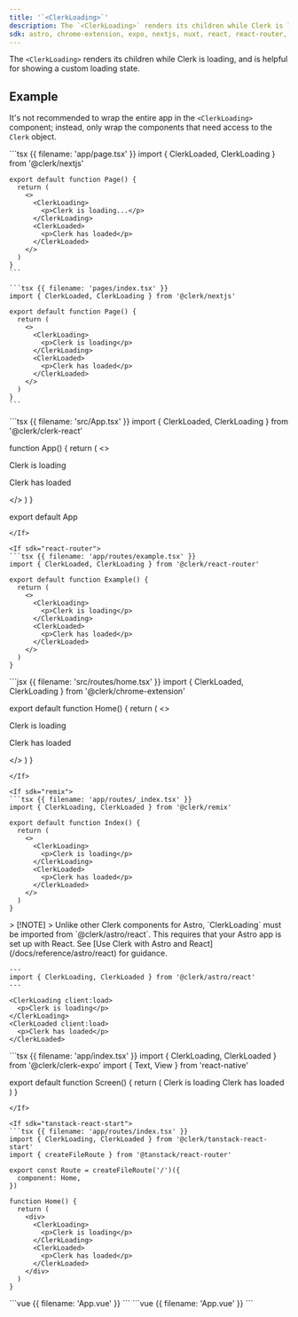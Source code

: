 ```yaml
---
title: '`<ClerkLoading>`'
description: The `<ClerkLoading>` renders its children while Clerk is loading, and is helpful for showing a custom loading state.
sdk: astro, chrome-extension, expo, nextjs, nuxt, react, react-router, remix, tanstack-react-start, vue
---
```


The `<ClerkLoading>` renders its children while Clerk is loading, and is helpful for showing a custom loading state.

## Example

It's not recommended to wrap the entire app in the `<ClerkLoading>` component; instead, only wrap the components that need access to the `Clerk` object.

<If sdk="nextjs">
  <CodeBlockTabs options={["App Router", "Pages Router"]}>
    ```tsx {{ filename: 'app/page.tsx' }}
    import { ClerkLoaded, ClerkLoading } from '@clerk/nextjs'

    export default function Page() {
      return (
        <>
          <ClerkLoading>
            <p>Clerk is loading...</p>
          </ClerkLoading>
          <ClerkLoaded>
            <p>Clerk has loaded</p>
          </ClerkLoaded>
        </>
      )
    }
    ```

    ```tsx {{ filename: 'pages/index.tsx' }}
    import { ClerkLoaded, ClerkLoading } from '@clerk/nextjs'

    export default function Page() {
      return (
        <>
          <ClerkLoading>
            <p>Clerk is loading</p>
          </ClerkLoading>
          <ClerkLoaded>
            <p>Clerk has loaded</p>
          </ClerkLoaded>
        </>
      )
    }
    ```
  </CodeBlockTabs>
</If>

<If sdk="react">
  ```tsx {{ filename: 'src/App.tsx' }}
  import { ClerkLoaded, ClerkLoading } from '@clerk/clerk-react'

  function App() {
    return (
      <>
        <ClerkLoading>
          <p>Clerk is loading</p>
        </ClerkLoading>
        <ClerkLoaded>
          <p>Clerk has loaded</p>
        </ClerkLoaded>
      </>
    )
  }

  export default App
  ```
</If>

<If sdk="react-router">
  ```tsx {{ filename: 'app/routes/example.tsx' }}
  import { ClerkLoaded, ClerkLoading } from '@clerk/react-router'

  export default function Example() {
    return (
      <>
        <ClerkLoading>
          <p>Clerk is loading</p>
        </ClerkLoading>
        <ClerkLoaded>
          <p>Clerk has loaded</p>
        </ClerkLoaded>
      </>
    )
  }
  ```
</If>

<If sdk="chrome-extension">
  ```jsx {{ filename: 'src/routes/home.tsx' }}
  import { ClerkLoaded, ClerkLoading } from '@clerk/chrome-extension'

  export default function Home() {
    return (
      <>
        <ClerkLoading>
          <p>Clerk is loading</p>
        </ClerkLoading>
        <ClerkLoaded>
          <p>Clerk has loaded</p>
        </ClerkLoaded>
      </>
    )
  }
  ```
</If>

<If sdk="remix">
  ```tsx {{ filename: 'app/routes/_index.tsx' }}
  import { ClerkLoading, ClerkLoaded } from '@clerk/remix'

  export default function Index() {
    return (
      <>
        <ClerkLoading>
          <p>Clerk is loading</p>
        </ClerkLoading>
        <ClerkLoaded>
          <p>Clerk has loaded</p>
        </ClerkLoaded>
      </>
    )
  }
  ```
</If>

<If sdk="astro">
  > [!NOTE]
  > Unlike other Clerk components for Astro, `ClerkLoading` must be imported from `@clerk/astro/react`. This requires that your Astro app is set up with React. See [Use Clerk with Astro and React](/docs/reference/astro/react) for guidance.

  ```astro {{ filename: 'index.astro' }}
  ---
  import { ClerkLoading, ClerkLoaded } from '@clerk/astro/react'
  ---

  <ClerkLoading client:load>
    <p>Clerk is loading</p>
  </ClerkLoading>
  <ClerkLoaded client:load>
    <p>Clerk has loaded</p>
  </ClerkLoaded>
  ```
</If>

<If sdk="expo">
  ```tsx {{ filename: 'app/index.tsx' }}
  import { ClerkLoading, ClerkLoaded } from '@clerk/clerk-expo'
  import { Text, View } from 'react-native'

  export default function Screen() {
    return (
      <View>
        <ClerkLoading>
          <Text>Clerk is loading</Text>
        </ClerkLoading>
        <ClerkLoaded>
          <Text>Clerk has loaded</Text>
        </ClerkLoaded>
      </View>
    )
  }
  ```
</If>

<If sdk="tanstack-react-start">
  ```tsx {{ filename: 'app/routes/index.tsx' }}
  import { ClerkLoading, ClerkLoaded } from '@clerk/tanstack-react-start'
  import { createFileRoute } from '@tanstack/react-router'

  export const Route = createFileRoute('/')({
    component: Home,
  })

  function Home() {
    return (
      <div>
        <ClerkLoading>
          <p>Clerk is loading</p>
        </ClerkLoading>
        <ClerkLoaded>
          <p>Clerk has loaded</p>
        </ClerkLoaded>
      </div>
    )
  }
  ```
</If>

<If sdk="vue">
  ```vue {{ filename: 'App.vue' }}
  <script setup lang="ts">
  import { ClerkLoading, ClerkLoaded } from '@clerk/vue'
  </script>

  <template>
    <ClerkLoading>
      <p>Clerk is loading</p>
    </ClerkLoading>
    <ClerkLoaded>
      <p>Clerk has loaded</p>
    </ClerkLoaded>
  </template>
  ```
</If>

<If sdk="nuxt">
  ```vue {{ filename: 'App.vue' }}
  <script setup lang="ts">
  // Components are automatically imported
  </script>

  <template>
    <ClerkLoading>
      <p>Clerk is loading</p>
    </ClerkLoading>
    <ClerkLoaded>
      <p>Clerk has loaded</p>
    </ClerkLoaded>
  </template>
  ```
</If>
